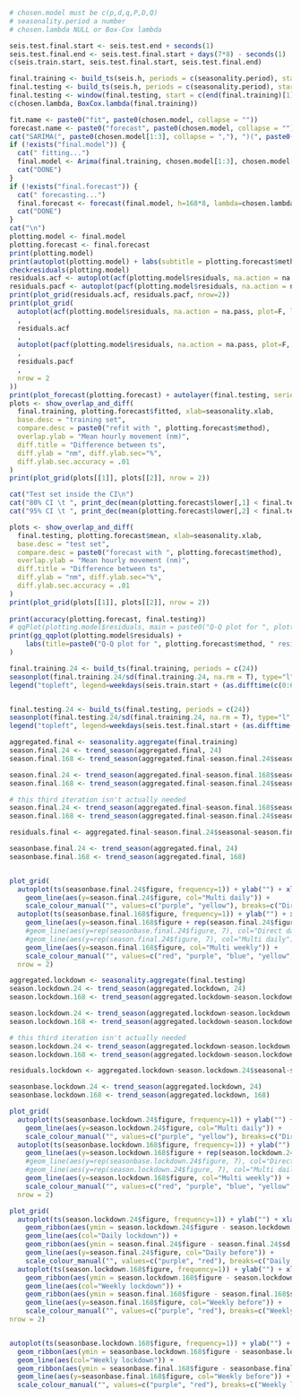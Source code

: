 ```r
# chosen.model must be c(p,d,q,P,D,Q)
# seasonality.period a number
# chosen.lambda NULL or Box-Cox lambda

seis.test.final.start <- seis.test.end + seconds(1)
seis.test.final.end <- seis.test.final.start + days(7*8) - seconds(1)
c(seis.train.start, seis.test.final.start, seis.test.final.end)

final.training <- build_ts(seis.h, periods = c(seasonality.period), start = seis.train.start, end = seis.test.end, force_ms = T)
final.testing <- build_ts(seis.h, periods = c(seasonality.period), start = seis.train.start, end = seis.test.final.end, force_ms = T)
final.testing <- window(final.testing, start = c(end(final.training)[1] + 1, 1))
c(chosen.lambda, BoxCox.lambda(final.training))

fit.name <- paste0("fit", paste0(chosen.model, collapse = ""))
forecast.name <- paste0("forecast", paste0(chosen.model, collapse = ""))
cat("SARIMA(", paste0(chosen.model[1:3], collapse = ","), ")(", paste0(chosen.model[4:6], collapse = ","), ")[", frequency(final.training), "]", sep = "")
if (!exists("final.model")) {
  cat(" fitting...")
  final.model <- Arima(final.training, chosen.model[1:3], chosen.model[4:6], lambda=chosen.lambda)
  cat("DONE")
}
if (!exists("final.forecast")) {
  cat(" forecasting...")
  final.forecast <- forecast(final.model, h=168*8, lambda=chosen.lambda)
  cat("DONE")
}
cat("\n")
plotting.model <- final.model
plotting.forecast <- final.forecast
print(plotting.model)
print(autoplot(plotting.model) + labs(subtitle = plotting.forecast$method))
checkresiduals(plotting.model)
residuals.acf <- autoplot(acf(plotting.model$residuals, na.action = na.pass, plot=F, lag.max=168*4)) + scale_x_continuous() + labs(title = paste0("Residuals of ", plotting.forecast$method))
residuals.pacf <- autoplot(pacf(plotting.model$residuals, na.action = na.pass, plot=F, lag.max=168*4)) + scale_x_continuous() + labs(title = paste0("Residuals of ", plotting.forecast$method))
print(plot_grid(residuals.acf, residuals.pacf, nrow=2))
print(plot_grid(
  autoplot(acf(plotting.model$residuals, na.action = na.pass, plot=F, lag.max=24)) + scale_x_continuous() + labs(title = paste0("Residuals of ", plotting.forecast$method))
  ,
  residuals.acf
  ,
  autoplot(pacf(plotting.model$residuals, na.action = na.pass, plot=F, lag.max=24)) + scale_x_continuous() + labs(title = paste0("Residuals of ", plotting.forecast$method))
  ,
  residuals.pacf
  ,
  nrow = 2
))
print(plot_forecast(plotting.forecast) + autolayer(final.testing, series="Original") + ylab("Mean hourly movement (nm)"))
plots <- show_overlap_and_diff(
  final.training, plotting.forecast$fitted, xlab=seasonality.xlab,
  base.desc = "training set",
  compare.desc = paste0("refit with ", plotting.forecast$method),
  overlap.ylab = "Mean hourly movement (nm)",
  diff.title = "Difference between ts",
  diff.ylab = "nm", diff.ylab.sec="%",
  diff.ylab.sec.accuracy = .01
)
print(plot_grid(plots[[1]], plots[[2]], nrow = 2))

cat("Test set inside the CI\n")
cat("80% CI \t ", print_dec(mean(plotting.forecast$lower[,1] < final.testing & final.testing < plotting.forecast$upper[,1], na.rm = T)*100), "%\n")
cat("95% CI \t ", print_dec(mean(plotting.forecast$lower[,2] < final.testing & final.testing < plotting.forecast$upper[,2], na.rm = T)*100), "%\n")

plots <- show_overlap_and_diff(
  final.testing, plotting.forecast$mean, xlab=seasonality.xlab,
  base.desc = "test set",
  compare.desc = paste0("forecast with ", plotting.forecast$method),
  overlap.ylab = "Mean hourly movement (nm)",
  diff.title = "Difference between ts",
  diff.ylab = "nm", diff.ylab.sec="%",
  diff.ylab.sec.accuracy = .01
)
print(plot_grid(plots[[1]], plots[[2]], nrow = 2))
  
print(accuracy(plotting.forecast, final.testing))
# qqPlot(plotting.model$residuals, main = paste0("Q-Q plot for ", plotting.forecast$method), xlab = "residuals")
print(gg_qqplot(plotting.model$residuals) + 
    labs(title=paste0("Q-Q plot for ", plotting.forecast$method, " residuals")) + ylab("Residuals quantiles")
)

```


```r
final.training.24 <- build_ts(final.training, periods = c(24))
seasonplot(final.training.24/sd(final.training.24, na.rm = T), type="l", col=rainbow(7))
legend("topleft", legend=weekdays(seis.train.start + (as.difftime(c(0:6), units="days"))), col=rainbow(7), lty=1, cex=0.8)


final.testing.24 <- build_ts(final.testing, periods = c(24))
seasonplot(final.testing.24/sd(final.training.24, na.rm = T), type="l", col=rainbow(7))
legend("topleft", legend=weekdays(seis.test.final.start + (as.difftime(c(0:6), units="days"))), col=rainbow(7), lty=1, cex=0.8)

```


```r
aggregated.final <- seasonality.aggregate(final.training)
season.final.24 <- trend_season(aggregated.final, 24)
season.final.168 <- trend_season(aggregated.final-season.final.24$seasonal, 168)

season.final.24 <- trend_season(aggregated.final-season.final.168$seasonal, 24)
season.final.168 <- trend_season(aggregated.final-season.final.24$seasonal, 168)

# this third iteration isn't actually needed
season.final.24 <- trend_season(aggregated.final-season.final.168$seasonal, 24)
season.final.168 <- trend_season(aggregated.final-season.final.24$seasonal, 168)

residuals.final <- aggregated.final-season.final.24$seasonal-season.final.168$seasonal-season.final.168$trend

seasonbase.final.24 <- trend_season(aggregated.final, 24)
seasonbase.final.168 <- trend_season(aggregated.final, 168)


plot_grid(
  autoplot(ts(seasonbase.final.24$figure, frequency=1)) + ylab("") + xlab("Hours") + scale_x_continuous() + geom_line(aes(col="Direct daily"), size=1.5) +
    geom_line(aes(y=season.final.24$figure, col="Multi daily")) +
    scale_colour_manual("", values=c("purple", "yellow"), breaks=c("Direct daily", "Multi daily")),
  autoplot(ts(seasonbase.final.168$figure, frequency=1)) + ylab("") + xlab("Hours") + scale_x_continuous() + geom_line(aes(col="Direct weekly"), size=1.5) +
    geom_line(aes(y=season.final.168$figure + rep(season.final.24$figure, 7), col="Multi w+d")) +
    #geom_line(aes(y=rep(seasonbase.final.24$figure, 7), col="Direct daily"), size=1.5) +
    #geom_line(aes(y=rep(season.final.24$figure, 7), col="Multi daily")) +
    geom_line(aes(y=season.final.168$figure, col="Multi weekly")) +
    scale_colour_manual("", values=c("red", "purple", "blue", "yellow", "green"), breaks=c("Direct weekly", "Direct daily", "Multi" %s+% c(" weekly", " daily", " w+d"))),
  nrow = 2)


```

```r
aggregated.lockdown <- seasonality.aggregate(final.testing)
season.lockdown.24 <- trend_season(aggregated.lockdown, 24)
season.lockdown.168 <- trend_season(aggregated.lockdown-season.lockdown.24$seasonal, 168)

season.lockdown.24 <- trend_season(aggregated.lockdown-season.lockdown.168$seasonal, 24)
season.lockdown.168 <- trend_season(aggregated.lockdown-season.lockdown.24$seasonal, 168)

# this third iteration isn't actually needed
season.lockdown.24 <- trend_season(aggregated.lockdown-season.lockdown.168$seasonal, 24)
season.lockdown.168 <- trend_season(aggregated.lockdown-season.lockdown.24$seasonal, 168)

residuals.lockdown <- aggregated.lockdown-season.lockdown.24$seasonal-season.lockdown.168$seasonal-season.lockdown.168$trend

seasonbase.lockdown.24 <- trend_season(aggregated.lockdown, 24)
seasonbase.lockdown.168 <- trend_season(aggregated.lockdown, 168)

plot_grid(
  autoplot(ts(seasonbase.lockdown.24$figure, frequency=1)) + ylab("") + xlab("Hours") + scale_x_continuous() + geom_line(aes(col="Direct daily"), size=1.5) +
    geom_line(aes(y=season.lockdown.24$figure, col="Multi daily")) +
    scale_colour_manual("", values=c("purple", "yellow"), breaks=c("Direct daily", "Multi daily")),
  autoplot(ts(seasonbase.lockdown.168$figure, frequency=1)) + ylab("") + xlab("Hours") + scale_x_continuous() + geom_line(aes(col="Direct weekly"), size=1.5) +
    geom_line(aes(y=season.lockdown.168$figure + rep(season.lockdown.24$figure, 7), col="Multi w+d")) +
    #geom_line(aes(y=rep(seasonbase.lockdown.24$figure, 7), col="Direct daily"), size=1.5) +
    #geom_line(aes(y=rep(season.lockdown.24$figure, 7), col="Multi daily")) +
    geom_line(aes(y=season.lockdown.168$figure, col="Multi weekly")) +
    scale_colour_manual("", values=c("red", "purple", "blue", "yellow", "green"), breaks=c("Direct weekly", "Direct daily", "Multi" %s+% c(" weekly", " daily", " w+d"))),
  nrow = 2)

```

```r

plot_grid(
  autoplot(ts(season.lockdown.24$figure, frequency=1)) + ylab("") + xlab("Hours") + scale_x_continuous() +
    geom_ribbon(aes(ymin = season.lockdown.24$figure - season.lockdown.24$sd, ymax = season.lockdown.24$figure + season.lockdown.24$sd), fill = "mediumpurple1", alpha=0.5) +
    geom_line(aes(col="Daily lockdown")) +
    geom_ribbon(aes(ymin = season.final.24$figure - season.final.24$sd, ymax = season.final.24$figure + season.final.24$sd), fill = "lightcoral", alpha=0.5) +
    geom_line(aes(y=season.final.24$figure, col="Daily before")) +
    scale_colour_manual("", values=c("purple", "red"), breaks=c("Daily lockdown", "Daily before")),
  autoplot(ts(season.lockdown.168$figure, frequency=1)) + ylab("") + xlab("Hours") + scale_x_continuous() +
    geom_ribbon(aes(ymin = season.lockdown.168$figure - season.lockdown.168$sd, ymax = season.lockdown.168$figure + season.lockdown.168$sd), fill = "mediumpurple1", alpha=0.5) +
    geom_line(aes(col="Weekly lockdown")) +
    geom_ribbon(aes(ymin = season.final.168$figure - season.final.168$sd, ymax = season.final.168$figure + season.final.168$sd), fill = "lightcoral", alpha=0.5) +
    geom_line(aes(y=season.final.168$figure, col="Weekly before")) +
    scale_colour_manual("", values=c("purple", "red"), breaks=c("Weekly lockdown", "Weekly before")),
nrow = 2)


autoplot(ts(seasonbase.lockdown.168$figure, frequency=1)) + ylab("") + xlab("Hours") + scale_x_continuous() +
  geom_ribbon(aes(ymin = seasonbase.lockdown.168$figure - seasonbase.lockdown.168$sd, ymax = seasonbase.lockdown.168$figure + seasonbase.lockdown.168$sd), fill = "mediumpurple1", alpha=0.5) +
  geom_line(aes(col="Weekly lockdown")) +
  geom_ribbon(aes(ymin = seasonbase.final.168$figure - seasonbase.final.168$sd, ymax = seasonbase.final.168$figure + seasonbase.final.168$sd), fill = "lightcoral", alpha=0.5) +
  geom_line(aes(y=seasonbase.final.168$figure, col="Weekly before")) +
  scale_colour_manual("", values=c("purple", "red"), breaks=c("Weekly lockdown", "Weekly before"))
```
